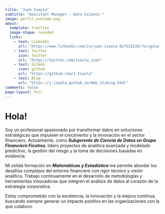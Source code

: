 ```yaml
---
title: "Juan Isaula"
subtitle: "Assistant Manager - Data Science "
image: perfil_ovalado.png
about:
  template: trestles
  image-shape: rounded
  links:
    - text: LinkedIn
      url: "https://www.linkedin.com/in/juan-isaula-817531239/?originalSubdomain=hn"
    - text: Twitter
      icon: twitter
      url: "https://twitter.com/isaula_juan"
    - text: GitHub
      icon: github
      url: "https://github.com/J-Isaula"
    - text: Blog
      url: "https://j-isaula.github.io/Web_JI/blog.html"
comments: false
page-layout: full
---
```


# Hola!

Soy un profesional apasionado por transformar datos en soluciones estratégicas que impulsen el crecimiento y la innovación en el sector financiero. Actualmente, como ***Subgerente de Ciencia de Datos en Grupo Financiero Ficohsa***, lidero proyectos de analitica avanzada y modelado predictivo, la gestión del riesgo y la toma de decisiones basadas en evidencia.

Mi sólida formación en ***Matemáticas y Estadística*** me permite abordar los desafíos complejos del entorno financiero con rigor técnico y visión analítica. Trabajo continuamente en el desarrollo de metodologías y herramientas innovadoras que integren el análisis de datos al corazón de la estrategia corporativa.

Estoy comprometido con la excelencia, la innovación y la mejora continua, buscando siempre generar un impacto positivo en las organizaciones con la que colaboro.
